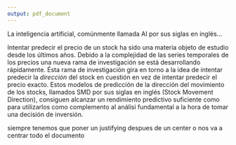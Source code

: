 ---
output: pdf_document
---
\justifying
La inteligencia artificial, comúnmente llamada AI por sus siglas en inglés...

\setlength\parskip{5ex}
Intentar predecir el precio de un stock ha sido una materia objeto de estudio desde los últimos años. Debido a la complejidad de las series temporales de los precios una nueva rama de investigación se está desarrollando rápidamente. Ésta rama de investigación gira en torno a la idea de intentar predecir la *dirección* del stock en cuestión en vez de intentar predecir el precio exacto. Estos modelos de predicción de la dirección del movimiento de los stocks, llamados SMD por sus siglas en inglés (Stock Movement Direction), consiguen alcanzar un rendimiento predictivo suficiente como para utilizarlos como complemento al análisi fundamental a la hora de tomar una decisión de inversión. 

<!-- \centering -->
<!-- ```{r} -->
<!-- plot(iris$Sepal.Length,iris$Sepal.Width) -->
<!-- ``` -->
<!--   \captionof{figure}{iris example} -->

\justifying
siempre tenemos que poner un justifying despues de un center o nos va a centrar todo el documento